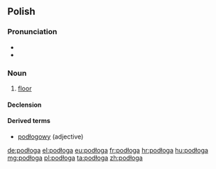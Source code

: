 {{also|podloga}}
==Polish==

===Pronunciation===
* {{IPA|[pɔˈdwɔɡa]|lang=pl}}
* {{audio|Pl-podłoga.ogg|Audio}}

===Noun===
{{head|pl|noun|g=f}}

# [[floor]]

====Declension====
{{pl-decl-noun
|podłoga|podłogi
|podłogi|podłóg
|podłodze|podłogom
|podłogę|podłogi
|podłogą|podłogami
|podłodze|podłogach
|podłogo|podłogi
}}

====Derived terms====
* [[podłogowy]] (adjective)

[[de:podłoga]]
[[el:podłoga]]
[[eu:podłoga]]
[[fr:podłoga]]
[[hr:podłoga]]
[[hu:podłoga]]
[[mg:podłoga]]
[[pl:podłoga]]
[[ta:podłoga]]
[[zh:podłoga]]
